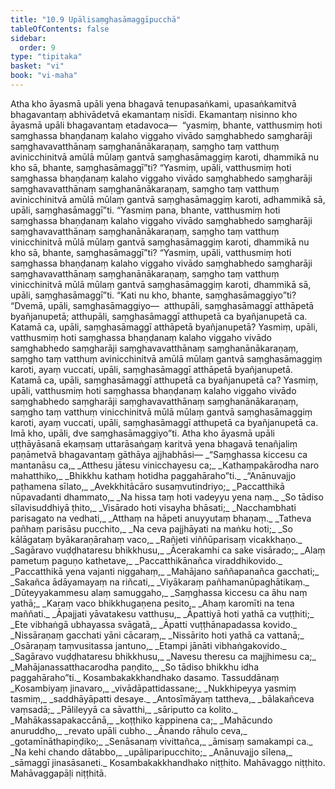 ```yaml
---
title: "10.9 Upālisaṃghasāmaggīpucchā"
tableOfContents: false
sidebar:
  order: 9
type: "tipitaka"
basket: "vi"
book: "vi-maha"
---
```



<DynamicBreadcrumb />

<Division number="476" book="vi-maha">

<Paragraph number="2021" book="vi-maha">
Atha kho āyasmā upāli yena bhagavā tenupasaṅkami, upasaṅkamitvā bhagavantaṃ abhivādetvā ekamantaṃ nisīdi. Ekamantaṃ nisinno kho āyasmā upāli bhagavantaṃ etadavoca—  “yasmiṃ, bhante, vatthusmiṃ hoti saṃghassa bhaṇḍanaṃ kalaho viggaho vivādo saṃghabhedo saṃgharāji saṃghavavatthānaṃ saṃghanānākaraṇaṃ, saṃgho taṃ vatthuṃ avinicchinitvā amūlā mūlaṃ gantvā saṃghasāmaggiṃ karoti, dhammikā nu kho sā, bhante, saṃghasāmaggī”ti? “Yasmiṃ, upāli, vatthusmiṃ hoti saṃghassa bhaṇḍanaṃ kalaho viggaho vivādo saṃghabhedo saṃgharāji saṃghavavatthānaṃ saṃghanānākaraṇaṃ, saṃgho taṃ vatthuṃ avinicchinitvā amūlā mūlaṃ gantvā saṃghasāmaggiṃ karoti, adhammikā sā, upāli, saṃghasāmaggī”ti.
</Paragraph>

<Paragraph number="2022" book="vi-maha">
“Yasmiṃ pana, bhante, vatthusmiṃ hoti saṃghassa bhaṇḍanaṃ kalaho viggaho vivādo saṃghabhedo saṃgharāji saṃghavavatthānaṃ saṃghanānākaraṇaṃ, saṃgho taṃ vatthuṃ vinicchinitvā mūlā mūlaṃ gantvā saṃghasāmaggiṃ karoti, dhammikā nu kho sā, bhante, saṃghasāmaggī”ti? “Yasmiṃ, upāli, vatthusmiṃ hoti saṃghassa bhaṇḍanaṃ kalaho viggaho vivādo saṃghabhedo saṃgharāji saṃghavavatthānaṃ saṃghanānākaraṇaṃ, saṃgho taṃ vatthuṃ vinicchinitvā mūlā mūlaṃ gantvā saṃghasāmaggiṃ karoti, dhammikā sā, upāli, saṃghasāmaggī”ti.
</Paragraph>

<Paragraph number="2023" book="vi-maha">
“Kati nu kho, bhante, saṃghasāmaggiyo”ti? “Dvemā, upāli, saṃghasāmaggiyo—  atthupāli, saṃghasāmaggī atthāpetā byañjanupetā; atthupāli, saṃghasāmaggī atthupetā ca byañjanupetā ca. Katamā ca, upāli, saṃghasāmaggī atthāpetā byañjanupetā? Yasmiṃ, upāli, vatthusmiṃ hoti saṃghassa bhaṇḍanaṃ kalaho viggaho vivādo saṃghabhedo saṃgharāji saṃghavavatthānaṃ saṃghanānākaraṇaṃ, saṃgho taṃ vatthuṃ avinicchinitvā amūlā mūlaṃ gantvā saṃghasāmaggiṃ karoti, ayaṃ vuccati, upāli, saṃghasāmaggī atthāpetā byañjanupetā. Katamā ca, upāli, saṃghasāmaggī atthupetā ca byañjanupetā ca? Yasmiṃ, upāli, vatthusmiṃ hoti saṃghassa bhaṇḍanaṃ kalaho viggaho vivādo saṃghabhedo saṃgharāji saṃghavavatthānaṃ saṃghanānākaraṇaṃ, saṃgho taṃ vatthuṃ vinicchinitvā mūlā mūlaṃ gantvā saṃghasāmaggiṃ karoti, ayaṃ vuccati, upāli, saṃghasāmaggī atthupetā ca byañjanupetā ca. Imā kho, upāli, dve saṃghasāmaggiyo”ti.
</Paragraph>

</Division>
<Division number="477" book="vi-maha">

<Paragraph number="2024" book="vi-maha">
Atha kho āyasmā upāli uṭṭhāyāsanā ekaṃsaṃ uttarāsaṅgaṃ karitvā yena bhagavā tenañjaliṃ paṇāmetvā bhagavantaṃ gāthāya ajjhabhāsi—
</Paragraph>

<Paragraph number="2025" type="verses" book="vi-maha">
_“Saṃghassa kiccesu ca mantanāsu ca,_  
_Atthesu jātesu vinicchayesu ca;_  
_Kathaṃpakārodha naro mahatthiko,_  
_Bhikkhu kathaṃ hotidha paggahāraho”ti._  

</Paragraph>

<Paragraph number="2026" type="verses" book="vi-maha">
_“Anānuvajjo paṭhamena sīlato,_  
_Avekkhitācāro susaṃvutindriyo;_  
_Paccatthikā nūpavadanti dhammato,_  
_Na hissa taṃ hoti vadeyyu yena naṃ._  

</Paragraph>

<Paragraph number="2027" type="verses" book="vi-maha">
_So tādiso sīlavisuddhiyā ṭhito,_  
_Visārado hoti visayha bhāsati;_  
_Nacchambhati parisagato na vedhati,_  
_Atthaṃ na hāpeti anuyyutaṃ bhaṇaṃ._  

</Paragraph>

<Paragraph number="2028" type="verses" book="vi-maha">
_Tatheva pañhaṃ parisāsu pucchito,_  
_Na ceva pajjhāyati na maṅku hoti;_  
_So kālāgataṃ byākaraṇārahaṃ vaco,_  
_Rañjeti viññūparisaṃ vicakkhaṇo._  

</Paragraph>

<Paragraph number="2029" type="verses" book="vi-maha">
_Sagāravo vuḍḍhataresu bhikkhusu,_  
_Ācerakamhi ca sake visārado;_  
_Alaṃ pametuṃ paguṇo kathetave,_  
_Paccatthikānañca viraddhikovido._  

</Paragraph>

<Paragraph number="2030" type="verses" book="vi-maha">
_Paccatthikā yena vajanti niggahaṃ,_  
_Mahājano saññapanañca gacchati;_  
_Sakañca ādāyamayaṃ na riñcati,_  
_Viyākaraṃ pañhamanūpaghātikaṃ._  

</Paragraph>

<Paragraph number="2031" type="verses" book="vi-maha">
_Dūteyyakammesu alaṃ samuggaho,_  
_Saṃghassa kiccesu ca āhu naṃ yathā;_  
_Karaṃ vaco bhikkhugaṇena pesito,_  
_Ahaṃ karomīti na tena maññati._  

</Paragraph>

<Paragraph number="2032" type="verses" book="vi-maha">
_Āpajjati yāvatakesu vatthusu,_  
_Āpattiyā hoti yathā ca vuṭṭhiti;_  
_Ete vibhaṅgā ubhayassa svāgatā,_  
_Āpatti vuṭṭhānapadassa kovido._  

</Paragraph>

<Paragraph number="2033" type="verses" book="vi-maha">
_Nissāraṇaṃ gacchati yāni cācaraṃ,_  
_Nissārito hoti yathā ca vattanā;_  
_Osāraṇaṃ taṃvusitassa jantuno,_  
_Etampi jānāti vibhaṅgakovido._  

</Paragraph>

<Paragraph number="2034" type="verses" book="vi-maha">
_Sagāravo vuḍḍhataresu bhikkhusu,_  
_Navesu theresu ca majjhimesu ca;_  
_Mahājanassatthacarodha paṇḍito,_  
_So tādiso bhikkhu idha paggahāraho”ti._  


</Paragraph>
</Division>

<Paragraph number="2035" type="center" book="vi-maha">
Kosambakakkhandhako dasamo.



</Paragraph>

<Paragraph number="2036" type="center" book="vi-maha">
Tassuddānaṃ


</Paragraph>

<Paragraph number="2037" type="verses" book="vi-maha">
_Kosambiyaṃ jinavaro,_  
_vivādāpattidassane;_  
_Nukkhipeyya yasmiṃ tasmiṃ,_  
_saddhāyāpatti desaye._  

</Paragraph>

<Paragraph number="2038" type="verses" book="vi-maha">
_Antosīmāyaṃ tattheva,_  
_bālakañceva vaṃsadā;_  
_Pālileyyā ca sāvatthi,_  
_sāriputto ca kolito._  

</Paragraph>

<Paragraph number="2039" type="verses" book="vi-maha">
_Mahākassapakaccānā,_  
_koṭṭhiko kappinena ca;_  
_Mahācundo anuruddho,_  
_revato upāli cubho._  

</Paragraph>

<Paragraph number="2040" type="verses" book="vi-maha">
_Ānando rāhulo ceva,_  
_gotamīnāthapiṇḍiko;_  
_Senāsanaṃ vivittañca,_  
_āmisaṃ samakampi ca._  

</Paragraph>

<Paragraph number="2041" type="verses" book="vi-maha">
_Na kehi chando dātabbo,_  
_upāliparipucchito;_  
_Anānuvajjo sīlena,_  
_sāmaggī jinasāsaneti._  


</Paragraph>

<Paragraph number="2042" type="center" book="vi-maha">
Kosambakakkhandhako niṭṭhito.



</Paragraph>

<Paragraph number="2043" type="center" book="vi-maha">
Mahāvaggo niṭṭhito.



</Paragraph>

<Paragraph number="2044" type="center" book="vi-maha">
Mahāvaggapāḷi niṭṭhitā.
</Paragraph>
